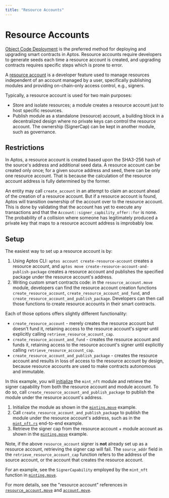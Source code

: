 ```yaml
---
title: "Resource Accounts"
---
```


# Resource Accounts

[Object Code Deployment](object-code-deployment.mdx) is the preferred method for deploying and upgrading smart contracts in Aptos. Resource accounts require developers to generate seeds
each time a resource account is created, and upgrading contracts requires specific steps which is prone to error.

A [resource account](https://github.com/aptos-labs/aptos-core/blob/main/aptos-move/framework/aptos-framework/sources/resource_account.move)
is a developer feature used to manage resources independent of an account
managed by a user, specifically publishing modules and providing on-chain-only
access control, e.g., signers.

Typically, a resource account is used for two main purposes:

- Store and isolate resources; a module creates a resource account just to host
specific resources.
- Publish module as a standalone (resource) account, a building block in a
decentralized design where no private keys can control the resource account. The
ownership (SignerCap) can be kept in another module, such as governance.

## Restrictions

In Aptos, a resource account is created based upon the SHA3-256 hash of the
source's address and additional seed data. A resource account can be created
only once; for a given source address and seed, there can be only one resource
account. That is because the calculation of the resource account address is
fully determined by the former.

An entity may call `create_account` in an attempt to claim an account ahead of
the creation of a resource account. But if a resource account is found, Aptos
will transition ownership of the account over to the resource account. This is
done by validating that the account has yet to execute any transactions and that
the `Account::signer_capbility_offer::for` is none. The probability of a
collision where someone has legitimately produced a private key that maps to a
resource account address is improbably low.

## Setup

The easiest way to set up a resource account is by:

1. Using Aptos CLI: `aptos account create-resource-account` creates a resource
account, and `aptos move create-resource-account-and-publish-package` creates a
resource account and publishes the specified package under the resource account's
address.
2. Writing custom smart contracts code: in the `resource_account.move` module,
developers can find the resource account creation functions
`create_resource_account`, `create_resource_account_and_fund`, and
`create_resource_account_and_publish_package`. Developers can then call those
functions to create resource accounts in their smart contracts.

Each of those options offers slightly different functionality:

- `create_resource_account` - merely creates the resource account but doesn't
fund it, retaining access to the resource account's signer until explicitly
calling `retrieve_resource_account_cap`.
- `create_resource_account_and_fund` - creates the resource account and funds it,
retaining access to the resource account's signer until explicitly calling
`retrieve_resource_account_cap`.
- `create_resource_account_and_publish_package` - creates the resource account
and results in loss of access to the resource account by design, because
resource accounts are used to make contracts autonomous and immutable.

In this example, you will [initialize](https://github.com/aptos-labs/aptos-core/blob/2e9d8ee759fcd3f6e831034f05c1656b1c48efc4/aptos-move/move-examples/mint_nft/sources/minting.move#L73) the `mint_nft` module and retrieve
the signer capability from both the resource account and module account. To do
so, call `create_resource_account_and_publish_package` to publish the module
under the resource account's address.

1. Initialize the module as shown in the [`minting.move`](https://github.com/aptos-labs/aptos-core/blob/2e9d8ee759fcd3f6e831034f05c1656b1c48efc4/aptos-move/move-examples/mint_nft/sources/minting.move#L73) example.
2. Call `create_resource_account_and_publish_package` to publish the module
under the resource account's address, such as in the [`mint_nft.rs`](https://github.com/aptos-labs/aptos-core/blob/main/aptos-move/e2e-move-tests/src/tests/mint_nft.rs#L62)
end-to-end example.
3. Retrieve the signer cap from the resource account + module account as shown
in the [`minting.move`](https://github.com/aptos-labs/aptos-core/blob/2e9d8ee759fcd3f6e831034f05c1656b1c48efc4/aptos-move/move-examples/mint_nft/sources/minting.move#L83) example.

Note, if the above `resource_account` signer is **not** already set up as a
resource account, retrieving the signer cap will fail. The `source_addr` field
in the `retrieve_resource_account_cap` function refers to the address of the
source account, or the account that creates the resource account.

For an example, see the `SignerCapability` employed by the `mint_nft` function
in [`minting.move`](https://github.com/aptos-labs/aptos-core/blob/2e9d8ee759fcd3f6e831034f05c1656b1c48efc4/aptos-move/move-examples/mint_nft/sources/minting.move#L143-L181).

For more details, see the "resource account" references in [`resource_account.move`](https://github.com/aptos-labs/aptos-core/blob/main/aptos-move/framework/aptos-framework/sources/resource_account.move)
and [`account.move`](https://github.com/aptos-labs/aptos-core/blob/main/aptos-move/framework/aptos-framework/sources/account.move).
